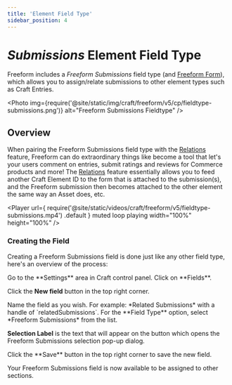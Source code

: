 ```yaml
---
title: 'Element Field Type'
sidebar_position: 4
---
```




# _Submissions_ Element Field Type<BadgeGroup><Badge type="lite" text="Lite" /><Badge type="pro" text="Pro" /></BadgeGroup>

Freeform includes a _Freeform Submissions_ field type (and [Freeform Form](../forms/fieldtype.mdx)), which allows you to assign/relate submissions to other element types such as Craft Entries.

<Photo
  img={require('@site/static/img/craft/freeform/v5/cp/fieldtype-submissions.png')}
  alt="Freeform Submissions Fieldtype"
/>

## Overview

When pairing the Freeform Submissions field type with the [Relations](./relations.mdx) feature, Freeform can do extraordinary things like become a tool that let's your users comment on entries, submit ratings and reviews for Commerce products and more! The [Relations](./relations.mdx) feature essentially allows you to feed another Craft Element ID to the form that is attached to the submission(s), and the Freeform submission then becomes attached to the other element the same way an Asset does, etc.

<Player
  url={
    require('@site/static/videos/craft/freeform/v5/fieldtype-submissions.mp4')
      .default
  }
  muted
  loop
  playing
  width="100%"
  height="100%"
/>

### Creating the Field

Creating a Freeform Submissions field is done just like any other field type, here's an overview of the process:

<VerticalStepWrapper>
<StepMarkdown>
Go to the **Settings** area in Craft control panel. Click on **Fields**.

Click the **New field** button in the top right corner.

</StepMarkdown>
<StepMarkdown>
Name the field as you wish. For example: *Related Submissions* with a handle of `relatedSubmissions`.

</StepMarkdown>
<StepMarkdown>
For the **Field Type** option, select *Freeform Submissions* from the list.

**Selection Label** is the text that will appear on the button which opens the Freeform Submissions selection pop-up dialog.

</StepMarkdown>
<StepMarkdown>
Click the **Save** button in the top right corner to save the new field.

</StepMarkdown>
</VerticalStepWrapper>

Your Freeform Submissions field is now available to be assigned to other sections.
